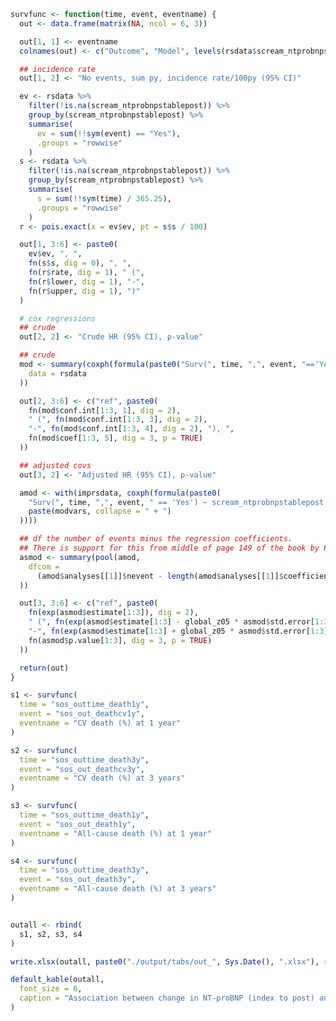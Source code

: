 ```r
survfunc <- function(time, event, eventname) {
  out <- data.frame(matrix(NA, ncol = 6, 3))

  out[1, 1] <- eventname
  colnames(out) <- c("Outcome", "Model", levels(rsdata$scream_ntprobnpstablepost))

  ## incidence rate
  out[1, 2] <- "No events, sum py, incidence rate/100py (95% CI)"

  ev <- rsdata %>%
    filter(!is.na(scream_ntprobnpstablepost)) %>%
    group_by(scream_ntprobnpstablepost) %>%
    summarise(
      ev = sum(!!sym(event) == "Yes"),
      .groups = "rowwise"
    )
  s <- rsdata %>%
    filter(!is.na(scream_ntprobnpstablepost)) %>%
    group_by(scream_ntprobnpstablepost) %>%
    summarise(
      s = sum(!!sym(time) / 365.25),
      .groups = "rowwise"
    )
  r <- pois.exact(x = ev$ev, pt = s$s / 100)

  out[1, 3:6] <- paste0(
    ev$ev, ", ",
    fn(s$s, dig = 0), ", ",
    fn(r$rate, dig = 1), " (",
    fn(r$lower, dig = 1), "-",
    fn(r$upper, dig = 1), ")"
  )

  # cox regressions
  ## crude
  out[2, 2] <- "Crude HR (95% CI), p-value"

  ## crude
  mod <- summary(coxph(formula(paste0("Surv(", time, ",", event, "=='Yes') ~ scream_ntprobnpstablepost")),
    data = rsdata
  ))

  out[2, 3:6] <- c("ref", paste0(
    fn(mod$conf.int[1:3, 1], dig = 2),
    " (", fn(mod$conf.int[1:3, 3], dig = 2),
    "-", fn(mod$conf.int[1:3, 4], dig = 2), "), ",
    fn(mod$coef[1:3, 5], dig = 3, p = TRUE)
  ))

  ## adjusted covs
  out[3, 2] <- "Adjusted HR (95% CI), p-value"

  amod <- with(imprsdata, coxph(formula(paste0(
    "Surv(", time, ",", event, " == 'Yes') ~ scream_ntprobnpstablepost +",
    paste(modvars, collapse = " + ")
  ))))

  ## df the number of events minus the regression coefficients.
  ## There is support for this from middle of page 149 of the book by Parmer & Machin (ISBN 0471936405)
  asmod <- summary(pool(amod,
    dfcom =
      (amod$analyses[[1]]$nevent - length(amod$analyses[[1]]$coefficients))
  ))

  out[3, 3:6] <- c("ref", paste0(
    fn(exp(asmod$estimate[1:3]), dig = 2),
    " (", fn(exp(asmod$estimate[1:3] - global_z05 * asmod$std.error[1:3]), dig = 2),
    "-", fn(exp(asmod$estimate[1:3] + global_z05 * asmod$std.error[1:3]), dig = 2), "), ",
    fn(asmod$p.value[1:3], dig = 3, p = TRUE)
  ))

  return(out)
}

s1 <- survfunc(
  time = "sos_outtime_death1y",
  event = "sos_out_deathcv1y",
  eventname = "CV death (%) at 1 year"
)

s2 <- survfunc(
  time = "sos_outtime_death3y",
  event = "sos_out_deathcv3y",
  eventname = "CV death (%) at 3 years"
)

s3 <- survfunc(
  time = "sos_outtime_death1y",
  event = "sos_out_death1y",
  eventname = "All-cause death (%) at 1 year"
)

s4 <- survfunc(
  time = "sos_outtime_death3y",
  event = "sos_out_death3y",
  eventname = "All-cause death (%) at 3 years"
)


outall <- rbind(
  s1, s2, s3, s4
)

write.xlsx(outall, paste0("./output/tabs/out_", Sys.Date(), ".xlsx"), rowNames = FALSE, overwrite = TRUE)

default_kable(outall,
  font_size = 6,
  caption = "Association between change in NT-proBNP (index to post) and outcomes"
)
```
